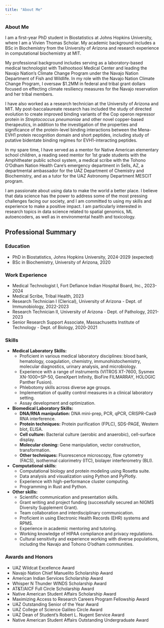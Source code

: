 ```yaml
---
title: "About Me"
---
```


### About Me

I am a first-year PhD student in Biostatistics at Johns Hopkins University, where I am a Vivien Thomas Scholar. My academic background includes a BSc in Biochemistry from the University of Arizona and research experience in computational biochemistry at MIT. 

My professional background includes serving as a laboratory-based medical technologist with Tséhootsooí Medical Center and leading the Navajo Nation's Climate Change Program under the Navajo Nation Department of Fish and Wildlife. In my role with the Navajo Nation Climate Change Program, I oversaw $1.2MM in federal and tribal grant dollars focused on effecting climate resiliency measures for the Navajo reservation and her tribal members.

I have also worked as a research technician at the University of Arizona and MIT. My post-baccalaureate research has included the study of directed evolution to create improved binding variants of the Cop operon repressor protein in *Streptococcus pneumoniae* and other novel copper-based therapeutics, in addition to the investigation of the properties and significance of the protein-level binding interactions between the Mena-EVH1 protein recognition domain and short peptides, including study of putative bidentate binding regimes for EVH1-interacting peptides.

In my spare time, I have served as a mentor for Native American elementary school children, a reading seed mentor for 1st grade students with the Amphitheater public school system, a medical scribe with the Tohono O'Odham Nation Health Care's emergency department in Sells, AZ, a departmental ambassador for the UAZ Department of Chemistry and Biochemistry, and as a tutor for the UAZ Astronomy Department MESCIT program.

I am passionate about using data to make the world a better place. I believe that data science has the power to address some of the most pressing challenges facing our society, and I am committed to using my skills and experience to make a positive impact. I am particularly interested in research topics in data science related to spatial genomics, ML autoencoders, as well as in environmental health and toxicology.

## Professional Summary

###   **Education**
*   PhD in Biostatistics, Johns Hopkins University, 2024-2029 (expected)
*   BSc in Biochemistry, University of Arizona, 2020

###   **Work Experience**
*   Medical Technologist I, Fort Defiance Indian Hospital Board, Inc., 2023-2024
*   Medical Scribe, Tribal Health, 2023
*   Research Technician I (Clerical), University of Arizona - Dept. of Immunobiology, 2022-2023
*   Research Technician II, University of Arizona - Dept. of Pathology, 2021-2023
*   Senior Research Support Associate, Massachusetts Institute of Technology - Dept. of Biology, 2020-2021

### **Skills**

*   **Medical Laboratory Skills:**
    *   Proficient in various medical laboratory disciplines: blood bank, hematology, coagulation, chemistry, immunohistochemistry, molecular diagnostics, urinary analysis, and microbiology.
    *   Experience with a range of instruments (VITROS XT-7600, Sysmex XN-1000+SP-50, GeneXpert Infinity, BioFire FILMARRAY, HOLOGIC Panther Fusion).
    *   Phlebotomy skills across diverse age groups.
    *   Implementation of quality control measures in a clinical laboratory setting.
    *   Assay development and optimization.

*   **Biomedical Laboratory Skills:**
    *   **DNA/RNA manipulation:** DNA mini-prep, PCR, qPCR, CRISPR-Cas9 RNA interference.
    *   **Protein techniques:** Protein purification (FPLC), SDS-PAGE, Western blot, ELISA.
    *   **Cell culture:** Bacterial culture (aerobic and anaerobic), cell-surface display.
    *   **Molecular cloning:** Gene manipulation, vector construction, transformation.
    *   **Other techniques:** Fluorescence microscopy, flow cytometry (FACS), isothermal calorimetry (ITC), biolayer interferometry (BLI).

*   **Computational skills:**
    *   Computational biology and protein modeling using Rosetta suite.
    *   Data analysis and visualization using Python and PyPlotly.
    *   Experience with high-performance cluster computing.
    *   Programming in Rust and Python.

*   **Other skills:**
    *   Scientific communication and presentation skills.
    *   Grant writing and project funding (successfully secured an NIGMS Diversity Supplement Grant).
    *   Team collaboration and interdisciplinary communication.
    *   Proficient in using Electronic Health Records (EHR) systems and RPMS.
    *   Experience in academic mentoring and tutoring.
    *   Working knowledge of HIPAA compliance and privacy regulations.
    *   Cultural sensitivity and experience working with diverse populations, including the Navajo and Tohono O'odham communities.

### **Awards and Honors**
*   UAZ Wildcat Excellence Award 
*   Navajo Nation Chief Manuelito Scholarship Award
*   American Indian Services Scholarship Award
*   Whisper N Thunder WINDS Scholarship Award
*   AT&T/AICF Full Circle Scholarship Award
*   Native American Student Affairs Scholarship Award
*   Maximizing Access to Research Careers Program Fellowship Award
*   UAZ Outstanding Senior of the Year Award
*   UAZ College of Science Galileo Circle Award
*   UAZ Dean of Student's Robert L. Nugent Service Award
*   Native American Student Affairs Outstanding Undergraduate Award
